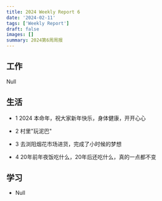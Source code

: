 ```yaml
---
title: 2024 Weekly Report 6
date: '2024-02-11'
tags: ['Weekly Report']
draft: false
images: []
summary: 2024第6周周报
---
```


<TOCInline toc={props.toc}/>

## 工作

Null

## 生活

- 1 2024 本命年，祝大家新年快乐，身体健康，开开心心

- 2 村里"玩泥巴"

- 3 去浏阳烟花市场进货，完成了小时候的梦想

- 4 20年前年夜饭吃什么，20年后还吃什么，真的一点都不变

## 学习

- Null






